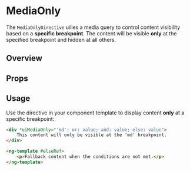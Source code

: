 

<Meta of={MediaOnlyStories} />

# MediaOnly

The `MediaOnlyDirective` uilies a media query to control content visibility based on a **specific breakpoint**. The content will be visible **only** at the specified breakpoint and hidden at all others.

## Overview

<Canvas>
	<Story of={MediaOnlyStories.Overview} />
</Canvas>

## Props

<Controls />

## Usage

Use the directive in your component template to display content **only** at a specific breakpoint:

```html
<div *uiMediaOnly="'md'; or: value; and: value; else: value">
	This content will only be visible at the 'md' breakpoint.
</div>

<ng-template #elseRef>
	<p>Fallback content when the conditions are not met.</p>
</ng-template>
```
